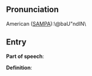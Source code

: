 == Pronunciation ==

American ([[SAMPA]]):\@baU"ndIN\

== Entry ==

'''Part of speech''': 

'''Definition''':

{{stub}}